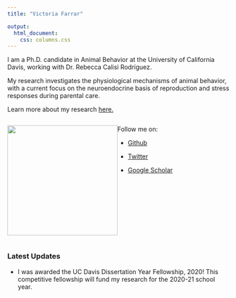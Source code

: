 ```yaml
---
title: "Victoria Farrar"

output:
  html_document: 
    css: columns.css
---
```


I am a Ph.D. candidate in Animal Behavior at the University of California Davis, working with Dr. Rebecca Calisi Rodríguez. 

My research investigates the physiological mechanisms of animal behavior, with a current focus on the neuroendocrine basis of reproduction and stress responses during parental care. 

Learn more about my research [here.](https://vsfarrar.github.io/about.html)


:::: {style="display: flex;"}

::: {}
[![](data/profile_pic_neetha.png){ width=250px height=250px}](http://calisilab.ucdavis.edu/people.html)
:::

::: {}
Follow me on: 

* [Github](https://github.com/vsfarrar)

* [Twitter](https://twitter.com/vs_farrar)

* [Google Scholar](https://scholar.google.com/citations?user=WS8oHRYAAAAJ&hl=en)
:::

::::

### Latest Updates

* I was awarded the UC Davis Dissertation Year Fellowship, 2020! This competitive fellowship will fund my research for the 2020-21 school year. 



